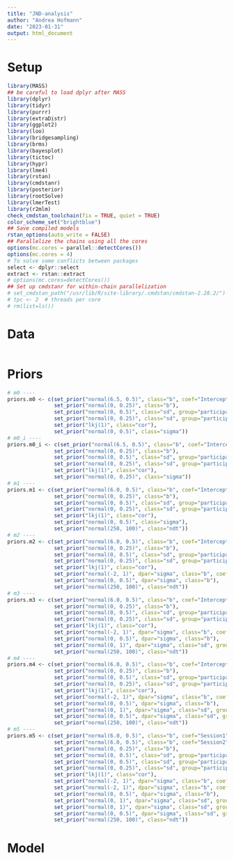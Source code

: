 ```yaml
---
title: "JND-analysis"
author: "Andrea Hofmann"
date: "2023-01-31"
output: html_document
---
```


# Setup  

```r
library(MASS)
## be careful to load dplyr after MASS
library(dplyr)
library(tidyr)
library(purrr)
library(extraDistr)
library(ggplot2)
library(loo)
library(bridgesampling)
library(brms)
library(bayesplot)
library(tictoc)
library(hypr)
library(lme4)
library(rstan)
library(cmdstanr)
library(posterior)
library(rootSolve)
library(lmerTest)
library(r2mlm)
check_cmdstan_toolchain(fix = TRUE, quiet = TRUE)
color_scheme_set("brightblue")
## Save compiled models
rstan_options(auto_write = FALSE)
## Parallelize the chains using all the cores
options(mc.cores = parallel::detectCores())
options(mc.cores = 4)
# To solve some conflicts between packages
select <- dplyr::select
extract <- rstan::extract
# options(mc.cores=detectCores())
## Set up cmdstanr for within-chain parallelization
# set_cmdstan_path("/usr/lib/R/site-library/.cmdstan/cmdstan-2.28.2/")
# tpc <- 2  # threads per core
# rm(list=ls())
```
  
# Data  

```r

```
  
# Priors  

```r
# m0 ----
priors.m0 <- c(set_prior("normal(6.5, 0.5)", class="b", coef="Intercept"),
               set_prior("normal(0, 0.25)", class="b"),
               set_prior("normal(0, 0.5)", class="sd", group="participant", coef="Intercept"),
               set_prior("normal(0, 0.25)", class="sd", group="participant"),
               set_prior("lkj(1)", class="cor"),
               set_prior("normal(0, 0.5)", class="sigma"))
# m0_i ----
priors.m0_i <- c(set_prior("normal(6.5, 0.5)", class="b", coef="Intercept"),
               set_prior("normal(0, 0.25)", class="b"),
               set_prior("normal(0, 0.5)", class="sd", group="participant", coef="Intercept"),
               set_prior("normal(0, 0.25)", class="sd", group="participant"),
               set_prior("lkj(1)", class="cor"),
               set_prior("normal(0, 0.25)", class="sigma"))
# m1 ----
priors.m1 <- c(set_prior("normal(6.0, 0.5)", class="b", coef="Intercept"),
               set_prior("normal(0, 0.25)", class="b"),
               set_prior("normal(0, 0.5)", class="sd", group="participant", coef="Intercept"),
               set_prior("normal(0, 0.25)", class="sd", group="participant"),
               set_prior("lkj(1)", class="cor"),
               set_prior("normal(0, 0.5)", class="sigma"),
               set_prior("normal(250, 100)", class="ndt"))
# m2 ----
priors.m2 <- c(set_prior("normal(6.0, 0.5)", class="b", coef="Intercept"),
               set_prior("normal(0, 0.25)", class="b"),
               set_prior("normal(0, 0.5)", class="sd", group="participant", coef="Intercept"),
               set_prior("normal(0, 0.25)", class="sd", group="participant"),
               set_prior("lkj(1)", class="cor"),
               set_prior("normal(-2, 1)", dpar="sigma", class="b", coef="Intercept"),
               set_prior("normal(0, 0.5)", dpar="sigma", class="b"),
               set_prior("normal(250, 100)", class="ndt"))
# m3 ----
priors.m3 <- c(set_prior("normal(6.0, 0.5)", class="b", coef="Intercept"),
               set_prior("normal(0, 0.25)", class="b"),
               set_prior("normal(0, 0.5)", class="sd", group="participant", coef="Intercept"),
               set_prior("normal(0, 0.25)", class="sd", group="participant"),
               set_prior("lkj(1)", class="cor"),
               set_prior("normal(-2, 1)", dpar="sigma", class="b", coef="Intercept"),
               set_prior("normal(0, 0.5)", dpar="sigma", class="b"),
               set_prior("normal(0, 1)", dpar="sigma", class="sd", group="participant", coef="Intercept"),
               set_prior("normal(250, 100)", class="ndt"))
# m4 ----
priors.m4 <- c(set_prior("normal(6.0, 0.5)", class="b", coef="Intercept"),
               set_prior("normal(0, 0.25)", class="b"),
               set_prior("normal(0, 0.5)", class="sd", group="participant", coef="Intercept"),
               set_prior("normal(0, 0.25)", class="sd", group="participant"),
               set_prior("lkj(1)", class="cor"),
               set_prior("normal(-2, 1)", dpar="sigma", class="b", coef="Intercept"),
               set_prior("normal(0, 0.5)", dpar="sigma", class="b"),
               set_prior("normal(0, 1)", dpar="sigma", class="sd", group="participant", coef="Intercept"),
               set_prior("normal(0, 0.5)", dpar="sigma", class="sd", group="participant"),
               set_prior("normal(250, 100)", class="ndt"))
# m5 ----
priors.m5 <- c(set_prior("normal(6.0, 0.5)", class="b", coef="Session1"),
               set_prior("normal(6.0, 0.5)", class="b", coef="Session2"),
               set_prior("normal(0, 0.25)", class="b"),
               set_prior("normal(0, 0.5)", class="sd", group="participant", coef="Session1"),
               set_prior("normal(0, 0.5)", class="sd", group="participant", coef="Session2"),
               set_prior("normal(0, 0.25)", class="sd", group="participant"),
               set_prior("lkj(1)", class="cor"),
               set_prior("normal(-2, 1)", dpar="sigma", class="b", coef="Session1"),
               set_prior("normal(-2, 1)", dpar="sigma", class="b", coef="Session2"),
               set_prior("normal(0, 0.5)", dpar="sigma", class="b"),
               set_prior("normal(0, 1)", dpar="sigma", class="sd", group="participant", coef="Session1"),
               set_prior("normal(0, 1)", dpar="sigma", class="sd", group="participant", coef="Session2"),
               set_prior("normal(0, 0.5)", dpar="sigma", class="sd", group="participant"),
               set_prior("normal(250, 100)", class="ndt"))
```
  
# Model  

```r

```

